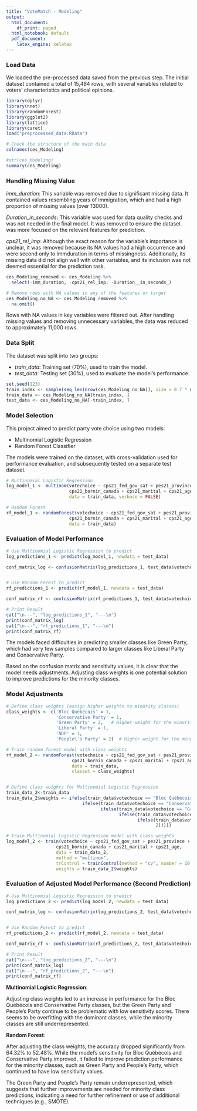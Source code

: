 ```yaml
---
title: "VoteMatch - Modeling"
output:
  html_document:
    df_print: paged
  html_notebook: default
  pdf_document:
    latex_engine: xelatex
---
```


### Load Data

We loaded the pre-processed data saved from the previous step.
The initial dataset contained a total of 15,484 rows, with several variables related to voters' characteristics and political opinions.

```r
library(dplyr)
library(nnet)
library(randomForest)
library(ggplot2)
library(lattice)
library(caret)
load("preprocessed_data.RData")

# Check the structure of the main data
colnames(ces_Modeling)
```
```r
#str(ces_Modeling)
summary(ces_Modeling)
```
### Handling Missing Value

*imm_duration*: This variable was removed due to significant missing data. It contained values resembling years of immigration, which and had a high proportion of missing values (over 13000).

*Duration__in_seconds_*: This variable was used for data quality checks and was not needed in the final model. It was removed to ensure the dataset was more focused on the relevant features for prediction.

*cps21_rel_imp*: Although the exact reason for the variable's importance is unclear, it was removed because its NA values had a high occurrence and were second only to immduration in terms of missingness. Additionally, its missing data did not align well with other variables, and its inclusion was not deemed essential for the prediction task.

```r
ces_Modeling_removed <- ces_Modeling %>%
  select(-imm_duration, -cps21_rel_imp, -Duration__in_seconds_)

# Remove rows with NA values in any of the features or target
ces_Modeling_no_NA <- ces_Modeling_removed %>%
  na.omit()
```

Rows with NA values in key variables were filtered out. After handling missing values and removing unnecessary variables, the data was reduced to approximately 11,000 rows.

### Data Split

The dataset was split into two groups:

- *train_data*: Training set (70%), used to train the model.
- *test_data*: Testing set (30%), used to evaluate the model's performance.

```r
set.seed(123)
train_index <- sample(seq_len(nrow(ces_Modeling_no_NA)), size = 0.7 * nrow(ces_Modeling_no_NA))
train_data <- ces_Modeling_no_NA[train_index, ]
test_data <- ces_Modeling_no_NA[-train_index, ]
```

### Model Selection

This project aimed to predict party vote choice using two models:

- Multinomial Logistic Regression
- Random Forest Classifier

The models were trained on the dataset, with cross-validation used for performance evaluation, and subsequently tested on a separate test dataset.

```r
# Multinomial Logistic Regression
log_model_1 <- multinom(votechoice ~ cps21_fed_gov_sat + pes21_province + pes21_inequal + pes21_abort2 +
                        cps21_bornin_canada + cps21_marital + cps21_age,
                        data = train_data, verbose = FALSE)

# Random Forest
rf_model_1 <- randomForest(votechoice ~ cps21_fed_gov_sat + pes21_province + pes21_inequal + pes21_abort2 +
                        cps21_bornin_canada + cps21_marital + cps21_age,
                        data = train_data)
```

### Evaluation of Model Performance

```r
# Use Multinomial Logistic Regression to predict
log_predictions_1 <- predict(log_model_1, newdata = test_data)

conf_matrix_log <- confusionMatrix(log_predictions_1, test_data$votechoice)


# Use Random Forest to predict
rf_predictions_1 <- predict(rf_model_1, newdata = test_data)

conf_matrix_rf <- confusionMatrix(rf_predictions_1, test_data$votechoice)

# Print Result
cat("\n---", "log_predictions_1", "---\n")
print(conf_matrix_log)
cat("\n---", "rf_predictions_1", "---\n")
print(conf_matrix_rf)
```

The models faced difficulties in predicting smaller classes like Green Party, which had very few samples compared to larger classes like Liberal Party and Conservative Party.

Based on the confusion matrix and sensitivity values, it is clear that the model needs adjustments. Adjusting class weights is one potential solution to improve predictions for the minority classes.

### Model Adjustments

```r
# Define class weights (assign higher weights to minority classes)
class_weights <- c('Bloc Québécois' = 1, 
                   'Conservative Party' = 1, 
                   'Green Party' = 2,   # Higher weight for the minority class
                   'Liberal Party' = 1, 
                   'NDP' = 1, 
                   'People\'s Party' = 2)  # Higher weight for the minority class

# Train random forest model with class weights
rf_model_2 <- randomForest(votechoice ~ cps21_fed_gov_sat + pes21_province + pes21_inequal + pes21_abort2 + 
                         cps21_bornin_canada + cps21_marital + cps21_age, 
                         data = train_data, 
                         classwt = class_weights)


# Define class weights for Multinomial Logistic Regression
train_data_2<-train_data
train_data_2$weights <- ifelse(train_data$votechoice == "Bloc Québécois", 1,
                             ifelse(train_data$votechoice == "Conservative Party", 1,
                                    ifelse(train_data$votechoice == "Green Party", 2,
                                           ifelse(train_data$votechoice == "Liberal Party", 1,
                                                  ifelse(train_data$votechoice == "NDP", 1, 
                                                         2)))))

# Train Multinomial Logistic Regression model with class weights
log_model_2 <- train(votechoice ~ cps21_fed_gov_sat + pes21_province + pes21_inequal + pes21_abort2 + 
                   cps21_bornin_canada + cps21_marital + cps21_age, 
                   data = train_data_2,
                   method = "multinom",  
                   trControl = trainControl(method = "cv", number = 10, verboseIter = FALSE), 
                   weights = train_data_2$weights)

```

### Evaluation of Adjusted Model Performance (Second Prediction)

```r
# Use Multinomial Logistic Regression to predict
log_predictions_2 <- predict(log_model_2, newdata = test_data)

conf_matrix_log <- confusionMatrix(log_predictions_2, test_data$votechoice)


# Use Random Forest to predict
rf_predictions_2 <- predict(rf_model_2, newdata = test_data)

conf_matrix_rf <- confusionMatrix(rf_predictions_2, test_data$votechoice)

# Print Result
cat("\n---", "log_predictions_2", "---\n")
print(conf_matrix_log)
cat("\n---", "rf_predictions_2", "---\n")
print(conf_matrix_rf)
```

**Multinomial Logistic Regression**: 

Adjusting class weights led to an increase in performance for the Bloc Québécois and Conservative Party classes, but the Green Party and People's Party continue to be problematic with low sensitivity scores. There seems to be overfitting with the dominant classes, while the minority classes are still underrepresented.

**Random Forest**:

After adjusting the class weights, the accuracy dropped significantly from 64.32% to 52.48%. While the model's sensitivity for Bloc Québécois and Conservative Party improved, it failed to improve prediction performance for the minority classes, such as Green Party and People's Party, which continued to have low sensitivity values.

The Green Party and People's Party remain underrepresented, which suggests that further improvements are needed for minority class predictions, indicating a need for further refinement or use of additional techniques (e.g., SMOTE).


```r

```

